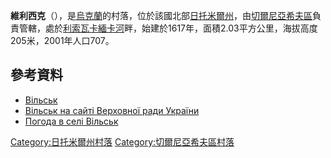 {{coord|50|23|9|N|28|30|55|E|scale:30000|display=title}}

'''維利西克'''（{{lang-uk|Вільськ}}），是[[烏克蘭|烏克蘭]]的村落，位於該國北部[[日托米爾州|日托米爾州]]，由[[切爾尼亞希夫區|切爾尼亞希夫區]]負責管轄，處於[[利索瓦卡緬卡河|利索瓦卡緬卡河]]畔，始建於1617年，面積2.03平方公里，海拔高度205米，2001年人口707。

==參考資料==
* [http://w1.c1.rada.gov.ua/pls/z7502/A005?rdat1=26.08.2012&rf7571=10782 Вільськ]{{dead link|date=2018年4月 |bot=InternetArchiveBot |fix-attempted=yes }}
* [http://w1.c1.rada.gov.ua/pls/z7502/A005?rf7571=10782 Вільськ на сайті Верховної ради України]{{dead link|date=2018年4月 |bot=InternetArchiveBot |fix-attempted=yes }}
* [http://weather.in.ua/ua/zhitomirskaja/4022 Погода в селі Вільськ] {{Wayback|url=http://weather.in.ua/ua/zhitomirskaja/4022 |date=20111219120859 }}

{{DEFAULTSORT:Вільськ}}
[[Category:日托米爾州村落|Category:日托米爾州村落]]
[[Category:切爾尼亞希夫區村落|Category:切爾尼亞希夫區村落]]


{{Zhytomyr-geo-stub}}